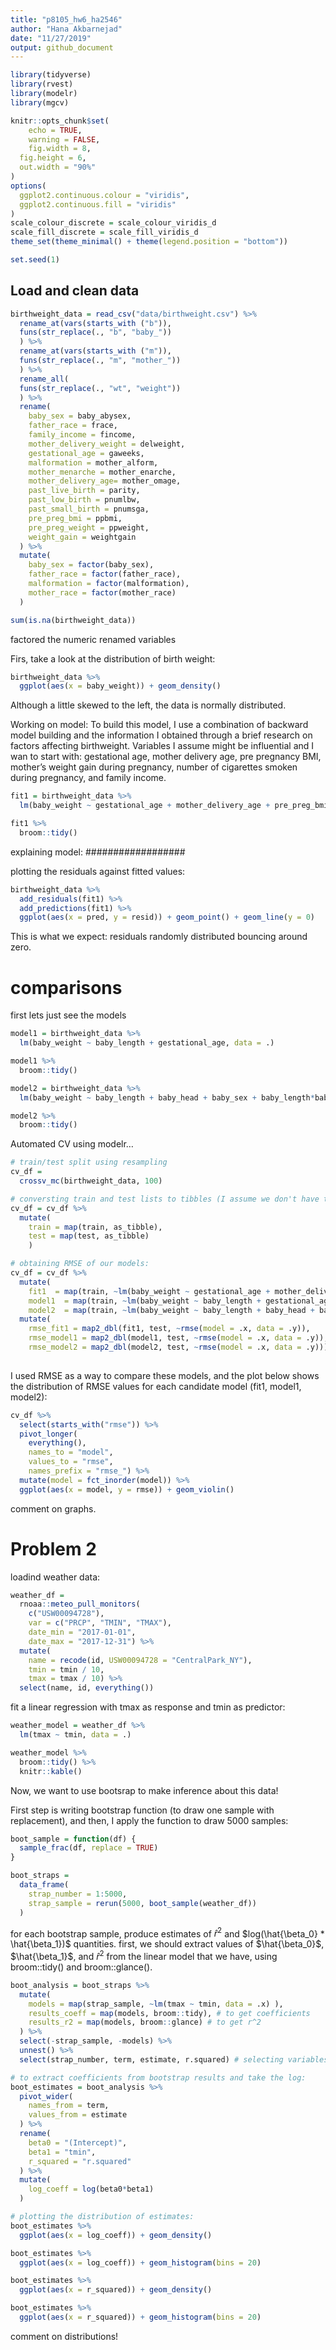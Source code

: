 ```yaml
---
title: "p8105_hw6_ha2546"
author: "Hana Akbarnejad"
date: "11/27/2019"
output: github_document
---
```


```r

library(tidyverse)
library(rvest)
library(modelr)
library(mgcv)

knitr::opts_chunk$set(
	echo = TRUE,
	warning = FALSE,
	fig.width = 8, 
  fig.height = 6,
  out.width = "90%"
)
options(
  ggplot2.continuous.colour = "viridis",
  ggplot2.continuous.fill = "viridis"
)
scale_colour_discrete = scale_colour_viridis_d
scale_fill_discrete = scale_fill_viridis_d
theme_set(theme_minimal() + theme(legend.position = "bottom"))

set.seed(1)
```

## Load and clean data

```r

birthweight_data = read_csv("data/birthweight.csv") %>% 
  rename_at(vars(starts_with ("b")), 
  funs(str_replace(., "b", "baby_"))
  ) %>% 
  rename_at(vars(starts_with ("m")), 
  funs(str_replace(., "m", "mother_"))
  ) %>%
  rename_all(
  funs(str_replace(., "wt", "weight"))    
  ) %>% 
  rename(
    baby_sex = baby_abysex,
    father_race = frace,
    family_income = fincome,
    mother_delivery_weight = delweight,
    gestational_age = gaweeks,
    malformation = mother_alform,
    mother_menarche = mother_enarche,
    mother_delivery_age= mother_omage,
    past_live_birth = parity,
    past_low_birth = pnumlbw,
    past_small_birth = pnumsga,
    pre_preg_bmi = ppbmi,
    pre_preg_weight = ppweight,
    weight_gain = weightgain
  ) %>% 
  mutate(
    baby_sex = factor(baby_sex),
    father_race = factor(father_race),
    malformation = factor(malformation),
    mother_race = factor(mother_race)
  )

sum(is.na(birthweight_data))
```

factored the numeric
renamed variables


Firs, take a look at the distribution of birth weight:
```r

birthweight_data %>% 
  ggplot(aes(x = baby_weight)) + geom_density()
```
Although a little skewed to the left, the data is normally distributed.

Working on model:
To build this model, I use a combination of backward model building and the information I obtained through a brief research on factors affecting birthweight.
Variables I assume might be influential and I wan to start with: gestational age, mother delivery age, pre pregnancy BMI, mother's weight gain during pregnancy, number of cigarettes smoken during pregnancy, and family income.
```r

fit1 = birthweight_data %>% 
  lm(baby_weight ~ gestational_age + mother_delivery_age + pre_preg_bmi + weight_gain + smoken + family_income, data = .) 

fit1 %>% 
  broom::tidy()
```

explaining model:
##################

plotting the residuals against fitted values:
```r

birthweight_data %>% 
  add_residuals(fit1) %>% 
  add_predictions(fit1) %>% 
  ggplot(aes(x = pred, y = resid)) + geom_point() + geom_line(y = 0)
```

This is what we expect: residuals randomly distributed bouncing around zero.

# comparisons

first lets just see the models
```r

model1 = birthweight_data %>% 
  lm(baby_weight ~ baby_length + gestational_age, data = .)

model1 %>% 
  broom::tidy()

model2 = birthweight_data %>% 
  lm(baby_weight ~ baby_length + baby_head + baby_sex + baby_length*baby_head*baby_sex, data = .)

model2 %>% 
  broom::tidy()
```

Automated CV using modelr...
```r

# train/test split using resampling
cv_df = 
  crossv_mc(birthweight_data, 100) 

# conversting train and test lists to tibbles (I assume we don't have to because all lm???)
cv_df = cv_df %>%
  mutate(
    train = map(train, as_tibble),
    test = map(test, as_tibble)
    )

# obtaining RMSE of our models:
cv_df = cv_df %>% 
  mutate(
    fit1  = map(train, ~lm(baby_weight ~ gestational_age + mother_delivery_age + pre_preg_bmi + weight_gain + smoken + family_income, data = .x)),
    model1  = map(train, ~lm(baby_weight ~ baby_length + gestational_age, data = .x)),
    model2  = map(train, ~lm(baby_weight ~ baby_length + baby_head + baby_sex + baby_length * baby_head * baby_sex, data = .x))) %>% 
  mutate(
    rmse_fit1 = map2_dbl(fit1, test, ~rmse(model = .x, data = .y)),
    rmse_model1 = map2_dbl(model1, test, ~rmse(model = .x, data = .y)),
    rmse_model2 = map2_dbl(model2, test, ~rmse(model = .x, data = .y)))
  

```

I used RMSE as a way to compare these models, and the plot below shows the distribution of RMSE values for each candidate model (fit1, model1, model2):

```r

cv_df %>% 
  select(starts_with("rmse")) %>% 
  pivot_longer(
    everything(),
    names_to = "model", 
    values_to = "rmse",
    names_prefix = "rmse_") %>% 
  mutate(model = fct_inorder(model)) %>% 
  ggplot(aes(x = model, y = rmse)) + geom_violin()
```

############ comment on graphs.

# Problem 2

loadind weather data:

```r

weather_df = 
  rnoaa::meteo_pull_monitors(
    c("USW00094728"),
    var = c("PRCP", "TMIN", "TMAX"), 
    date_min = "2017-01-01",
    date_max = "2017-12-31") %>%
  mutate(
    name = recode(id, USW00094728 = "CentralPark_NY"),
    tmin = tmin / 10,
    tmax = tmax / 10) %>%
  select(name, id, everything())
```

fit a linear regression with tmax as response and tmin as predictor:

```r

weather_model = weather_df %>% 
  lm(tmax ~ tmin, data = .)

weather_model %>%
  broom::tidy() %>% 
  knitr::kable()
```

Now, we want to use bootsrap to make inference about this data!

First step is writing bootstrap function (to draw one sample with replacement), and then, I apply the function to draw 5000 samples:

```r

boot_sample = function(df) {
  sample_frac(df, replace = TRUE)
}

boot_straps = 
  data_frame(
    strap_number = 1:5000,
    strap_sample = rerun(5000, boot_sample(weather_df))
  )
```

for each bootstrap sample, produce estimates of $\hat{r}^2$ and $log(\hat{\beta_0} * \hat{\beta_1})$ quantities.
first, we should extract values of $\hat{\beta_0}$, $\hat{\beta_1}$, and  $\hat{r}^2$ from the linear model that we have, using broom::tidy() and broom::glance().

```r

boot_analysis = boot_straps %>% 
  mutate(
    models = map(strap_sample, ~lm(tmax ~ tmin, data = .x) ),   
    results_coeff = map(models, broom::tidy), # to get coefficients                     
    results_r2 = map(models, broom::glance) # to get r^2
  ) %>%
  select(-strap_sample, -models) %>% 
  unnest() %>% 
  select(strap_number, term, estimate, r.squared) # selecting variables I'm gonna use

# to extract coefficients from bootstrap results and take the log:
boot_estimates = boot_analysis %>% 
  pivot_wider(
    names_from = term,
    values_from = estimate
  ) %>% 
  rename(
    beta0 = "(Intercept)",
    beta1 = "tmin",
    r_squared = "r.squared"
  ) %>% 
  mutate(
    log_coeff = log(beta0*beta1)
  )

# plotting the distribution of estimates:
boot_estimates %>% 
  ggplot(aes(x = log_coeff)) + geom_density()

boot_estimates %>% 
  ggplot(aes(x = log_coeff)) + geom_histogram(bins = 20)

boot_estimates %>% 
  ggplot(aes(x = r_squared)) + geom_density()

boot_estimates %>% 
  ggplot(aes(x = r_squared)) + geom_histogram(bins = 20)
```

#################### comment on distributions!



